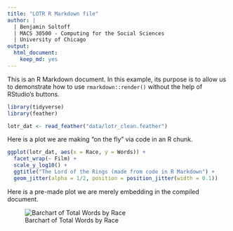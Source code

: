 ```yaml
---
title: "LOTR R Markdown file"
author: |
  | Benjamin Soltoff
  | MACS 30500 - Computing for the Social Sciences
  | University of Chicago
output:
  html_document:
    keep_md: yes
---
```


This is an R Markdown document. In this example, its purpose is to allow us to demonstrate how to use `rmarkdown::render()` without the help of RStudio's buttons.

```r
library(tidyverse)
library(feather)

lotr_dat <- read_feather("data/lotr_clean.feather")
```

Here is a plot we are making "on the fly" via code in an R chunk.

```r
ggplot(lotr_dat, aes(x = Race, y = Words)) +
  facet_wrap(~ Film) +
  scale_y_log10() +
  ggtitle("The Lord of the Rings (made from code in R Markdown") + 
  geom_jitter(alpha = 1/2, position = position_jitter(width = 0.1))
```

Here is a pre-made plot we are merely embedding in the compiled document.

![Barchart of Total Words by Race](graphics/barchart_total-words-by-race.png)